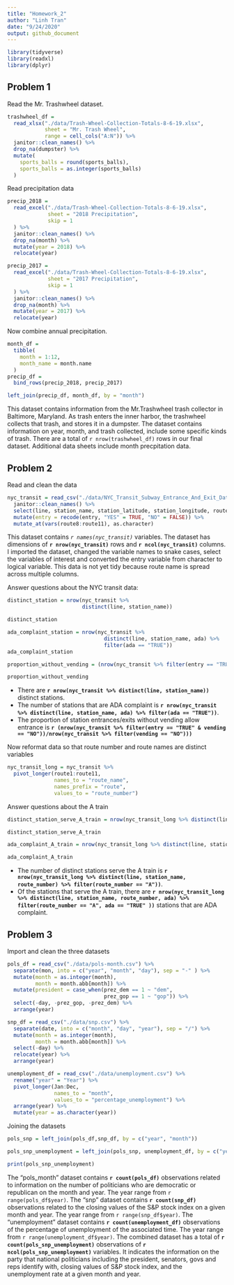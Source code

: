 ```yaml
---
title: "Homework_2"
author: "Linh Tran"
date: "9/24/2020"
output: github_document
---
```


```r
library(tidyverse)
library(readxl)
library(dplyr)
```

## Problem 1

Read the Mr. Trashwheel dataset.

```r
trashwheel_df = 
  read_xlsx("./data/Trash-Wheel-Collection-Totals-8-6-19.xlsx",
            sheet = "Mr. Trash Wheel",
            range = cell_cols("A:N")) %>% 
  janitor::clean_names() %>% 
  drop_na(dumpster) %>% 
  mutate(
    sports_balls = round(sports_balls),
    sports_balls = as.integer(sports_balls)
  )
```

Read precipitation data

```r
precip_2018 = 
  read_excel("./data/Trash-Wheel-Collection-Totals-8-6-19.xlsx",
             sheet = "2018 Precipitation",
             skip = 1
  ) %>% 
  janitor::clean_names() %>% 
  drop_na(month) %>% 
  mutate(year = 2018) %>% 
  relocate(year)

precip_2017 = 
  read_excel("./data/Trash-Wheel-Collection-Totals-8-6-19.xlsx",
             sheet = "2017 Precipitation",
             skip = 1
  ) %>% 
  janitor::clean_names() %>% 
  drop_na(month) %>% 
  mutate(year = 2017) %>% 
  relocate(year)
```

Now combine annual precipitation.

```r
month_df = 
  tibble(
    month = 1:12,
    month_name = month.name
  )
precip_df = 
  bind_rows(precip_2018, precip_2017) 

left_join(precip_df, month_df, by = "month")
```

This dataset contains information from the Mr.Trashwheel trash collector in Baltimore, Maryland. As trash enters the inner harbor, the trashwheel collects that trash, and stores it in a dumpster. The dataset contains information on year, month, and trash collected, include some specific kinds of trash. There are a total of `r nrow(trashwheel_df)` rows in our final dataset. Additional data sheets include month precpitation data. 

## Problem 2

Read and clean the data
```r
nyc_transit = read_csv("./data/NYC_Transit_Subway_Entrance_And_Exit_Data.csv") %>% 
  janitor::clean_names() %>% 
  select(line, station_name, station_latitude, station_longitude, route1:route11, entry, vending, entrance_type, ada) %>% 
  mutate(entry = recode(entry, "YES" = TRUE, "NO" = FALSE)) %>% 
  mutate_at(vars(route8:route11), as.character)
```
This dataset contains *`r names(nyc_transit)`* variables. The dataset has dimensions of **`r nrow(nyc_transit)`** rows and **`r ncol(nyc_transit)`** columns. I imported the dataset, changed the variable names to snake cases, select the variables of interest and converted the entry variable from character to logical variable. This data is not yet tidy because route name is spread across multiple columns. 

Answer questions about the NYC transit data:
```r
distinct_station = nrow(nyc_transit %>% 
                        distinct(line, station_name))

distinct_station

ada_complaint_station = nrow(nyc_transit %>% 
                               distinct(line, station_name, ada) %>% 
                               filter(ada == "TRUE"))
ada_complaint_station

proportion_without_vending = (nrow(nyc_transit %>% filter(entry == "TRUE" & vending == "NO"))/nrow(nyc_transit %>% filter(vending == "NO")))

proportion_without_vending
```

  + There are **`r nrow(nyc_transit %>% distinct(line, station_name))`** distinct stations. 
  + The number of stations that are ADA complaint is **`r nrow(nyc_transit %>% distinct(line, station_name, ada) %>% filter(ada == "TRUE"))`**.
  + The proportion of station entrances/exits without vending allow entrance is **`r (nrow(nyc_transit %>% filter(entry == "TRUE" & vending == "NO"))/nrow(nyc_transit %>% filter(vending == "NO")))`**

Now reformat data so that route number and route names are distinct variables
```r
nyc_transit_long = nyc_transit %>% 
  pivot_longer(route1:route11,
               names_to = "route_name",
               names_prefix = "route",
               values_to = "route_number")
```

Answer questions about the A train
```r
distinct_station_serve_A_train = nrow(nyc_transit_long %>% distinct(line, station_name, route_number) %>% filter(route_number == "A"))

distinct_station_serve_A_train

ada_complaint_A_train = nrow(nyc_transit_long %>% distinct(line, station_name, route_number, ada) %>% filter(route_number == "A", ada == "TRUE" ))

ada_complaint_A_train
```

  + The number of distinct stations serve the A train is **`r nrow(nyc_transit_long %>% distinct(line, station_name, route_number) %>% filter(route_number == "A"))`**.
  + Of the stations that serve the A train, there are **`r nrow(nyc_transit_long %>% distinct(line, station_name, route_number, ada) %>% filter(route_number == "A", ada == "TRUE" ))`** stations that are ADA complaint. 


## Problem 3

Import and clean the three datasets

```r
pols_df = read_csv("./data/pols-month.csv") %>% 
  separate(mon, into = c("year", "month", "day"), sep = "-" ) %>% 
  mutate(month = as.integer(month),
         month = month.abb[month]) %>% 
  mutate(president = case_when(prez_dem == 1 ~ "dem",
                               prez_gop == 1 ~ "gop")) %>% 
  select(-day, -prez_gop, -prez_dem) %>% 
  arrange(year)

snp_df = read_csv("./data/snp.csv") %>% 
  separate(date, into = c("month", "day", "year"), sep = "/") %>% 
  mutate(month = as.integer(month),
         month = month.abb[month]) %>% 
  select(-day) %>% 
  relocate(year) %>% 
  arrange(year)

unemployment_df = read_csv("./data/unemployment.csv") %>% 
  rename("year" = "Year") %>% 
  pivot_longer(Jan:Dec, 
               names_to = "month",
               values_to = "percentage_unemployment") %>% 
  arrange(year) %>% 
  mutate(year = as.character(year))
```

Joining the datasets

```r
pols_snp = left_join(pols_df,snp_df, by = c("year", "month"))

pols_snp_unemployment = left_join(pols_snp, unemployment_df, by = c("year", "month"))

print(pols_snp_unemployment)
```

The "pols_month" dataset contains **`r count(pols_df)`** observations related to information on the number of politicians who are democratic or republican on the month and year. The year range from `r range(pols_df$year)`. The "snp" dataset contains **`r count(snp_df)`** observations related to the closing values of the S&P stock index on a given month and year. The year range from `r range(snp_df$year)`. The "unemployment" dataset contains **`r count(unemployment_df)`** observations of the percentage of unemployment of the associated time. The year range from `r range(unemployment_df$year)`. 
The combined dataset has a total of **`r count(pols_snp_unemployment)`** observations of  **`r ncol(pols_snp_unemployment)`** variables. It indicates the information on the party that national politicians including the president, senators, govs and reps identify with, closing values of S&P stock index, and the unemployment rate at a given month and year.


